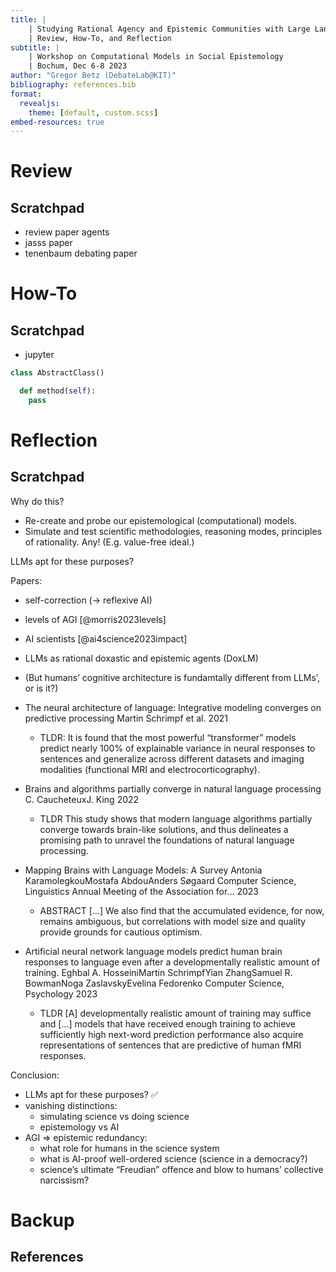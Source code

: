 ```yaml
---
title: |
    | Studying Rational Agency and Epistemic Communities with Large Language Models:
    | Review, How-To, and Reflection
subtitle: |
    | Workshop on Computational Models in Social Epistemology
    | Bochum, Dec 6-8 2023
author: "Gregor Betz (DebateLab@KIT)"
bibliography: references.bib
format:
  revealjs:
    theme: [default, custom.scss]
embed-resources: true
---
```


# Review

## Scratchpad

* review paper agents
* jasss paper
* tenenbaum debating paper 

# How-To

## Scratchpad

* jupyter

```python
class AbstractClass()

  def method(self):
    pass
```

# Reflection

## Scratchpad

Why do this?

* Re-create and probe our epistemological (computational) models.
* Simulate and test scientific methodologies, reasoning modes, principles of rationality. Any!  (E.g. value-free ideal.)

LLMs apt for these purposes?

Papers:

* self-correction (-> reflexive AI)
* levels of AGI [@morris2023levels]
* AI scientists [@ai4science2023impact]
* LLMs as rational doxastic and epistemic agents (DoxLM)
* (But humans' cognitive architecture is fundamtally different from LLMs', or is it?)


* The neural architecture of language: Integrative modeling converges on predictive processing
Martin Schrimpf et al. 2021
  * TLDR: It is found that the most powerful “transformer” models predict nearly 100% of explainable variance in neural responses to sentences and generalize across different datasets and imaging modalities (functional MRI and electrocorticography).
* Brains and algorithms partially converge in natural language processing
C. CaucheteuxJ. King 2022
  * TLDR This study shows that modern language algorithms partially converge towards brain-like solutions, and thus delineates a promising path to unravel the foundations of natural language processing.
* Mapping Brains with Language Models: A Survey Antonia KaramolegkouMostafa AbdouAnders Søgaard Computer Science, Linguistics Annual Meeting of the Association for… 2023
  * ABSTRACT [...] We also find that the accumulated evidence, for now, remains ambiguous, but correlations with model size and quality provide grounds for cautious optimism.
* Artificial neural network language models predict human brain responses to language even after a developmentally realistic amount of training. Eghbal A. HosseiniMartin SchrimpfYian ZhangSamuel R. BowmanNoga ZaslavskyEvelina Fedorenko Computer Science, Psychology 2023
  * TLDR [A] developmentally realistic amount of training may suffice and [...] models that have received enough training to achieve sufficiently high next-word prediction performance also acquire representations of sentences that are predictive of human fMRI responses.




Conclusion:

* LLMs apt for these purposes? ✅
* vanishing distinctions:
  - simulating science vs doing science
  - epistemology vs AI
* AGI => epistemic redundancy:
  - what role for humans in the science system
  - what is AI-proof well-ordered science (science in a democracy?)
  - science's ultimate "Freudian" offence and blow to humans' collective narcissism?



# Backup

## References

::: {#refs}
:::
